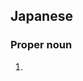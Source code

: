 ==Japanese==
{{ja-kanjitab|あさ|か}}

===Proper noun===
{{ja-pos|あさか|proper}}

# {{surname|lang=ja|sort=あさか}}